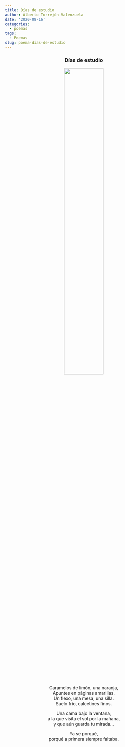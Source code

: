 ```yaml
---
title: Días de estudio
author: Alberto Torrejón Valenzuela
date: '2020-08-16'
categories:
  - poemas
tags:
  - Poemas
slug: poema-días-de-estudio
---
```


<center>
<h3>**Días de estudio**</h3>

![](/text/2020-08-16-poema-días-de-estudio_files/bami.png){width=50% height=50%}

Caramelos de limón, una naranja, <br>
Apuntes en páginas amarillas. <br>
Un flexo, una mesa, una silla. <br>
Suelo frío, calcetines finos. <br>

Una cama bajo la ventana, <br>
a la que visita el sol por la mañana, <br>
y que aún guarda tu mirada… <br>

Ya se porqué, <br>
porqué a primera siempre faltaba. <br>


